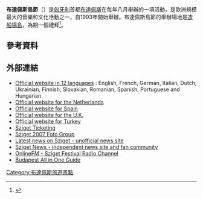 '''布達佩斯島節'''（{{lang-hu|Sziget Festival}}）是[[匈牙利|匈牙利]]首都[[布達佩斯|布達佩斯]]在每年八月舉辦的一項活動，是歐洲規模最大的音樂和文化活動之一，自1993年開始舉辦。布達佩斯島節的舉辦場地是[[造船場島|造船場島]]，為期一個禮拜<ref>{{cite web |url=http://news.sg.msn.com/entertainment/article.aspx?cp-documentid=1626056 |title=Latest Singapore and International News on xinmsn News |publisher=News.sg.msn.com |date=2014-06-12 |accessdate=2014-06-27 |deadurl=yes |archiveurl=https://archive.is/20120530083304/http://news.sg.msn.com/entertainment/article.aspx?cp-documentid=1626056 |archivedate=2012-05-30 }}</ref>。
==參考資料==
{{reflist}}
==外部連結==
{{Commons category|Sziget Festival}}
* [http://www.szigetfestival.com/ Official website in 12 languages] {{Wayback|url=http://www.szigetfestival.com/ |date=20170706100114 }}: English, French, German, Italian, Dutch, Ukrainian, Finnish, Slovakian, Romanian, Spanish, Portuguese and Hungarian
* [https://web.archive.org/web/20131004052313/http://szigetfestival.nl/ Official website for the Netherlands]
* [https://web.archive.org/web/20170706100114/http://es.szigetfestival.com/ Official website for Spain]
* [https://archive.is/20130421070902/http://www.szigetfest.co.uk/ Official website for the U.K.]
* [http://www.szigetturkiye.com/ Official website for Turkey] {{Wayback|url=http://www.szigetturkiye.com/ |date=20151006234914 }}
* [https://archive.is/20130125222516/http://www.hungarotickets.com/sziget Sziget Ticketing]
* [http://www.flickr.com/groups/sziget2007/ Sziget 2007 Foto Group] {{Wayback|url=http://www.flickr.com/groups/sziget2007/ |date=20150711231039 }}
* [http://www.budapestfestivals.com/sziget-festival Latest news on Sziget - unofficial news site] {{Wayback|url=http://www.budapestfestivals.com/sziget-festival |date=20160304070914 }}
* [http://www.szigetnews.com Sziget News - independent news site and fan community] {{Wayback|url=http://www.szigetnews.com/ |date=20200804112823 }}
* [https://web.archive.org/web/20090925063707/http://onlinefm.com.ua/sziget-festival OnlineFM - Sziget Festival Radio Channel]
* [http://www.budapestagent.com/sziget-festival-in-budapest.html Budapest All in One Guide] {{Wayback|url=http://www.budapestagent.com/sziget-festival-in-budapest.html |date=20140326223829 }}

{{coord|47|33|14|N|19|03|18|E|display=title|region:HU_type:landmark_source:dewiki}}

[[Category:布達佩斯旅遊景點|Category:布達佩斯旅遊景點]]